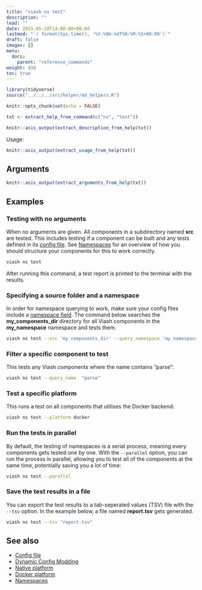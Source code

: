 ```yaml
---
title: "viash ns test"
description: ""
lead: ""
date: 2021-05-28T14:00:00+00:00
lastmod: "`r format(Sys.time(), '%Y-%Om-%dT%H:%M:%S+00:00')`"
draft: false
images: []
menu:
  docs:
    parent: "reference_commands"
weight: 450
toc: true
---
```


```r
library(tidyverse)
source("../../../src/helper/md_helpers.R")

knitr::opts_chunk$set(echo = FALSE)

txt <- extract_help_from_command(c("ns", "test"))
```

```r
knitr::asis_output(extract_description_from_help(txt))
```

Usage: 
```r
knitr::asis_output(extract_usage_from_help(txt))
```

## Arguments 

```r
knitr::asis_output(extract_arguments_from_help(txt))
```

## Examples

### Testing with no arguments

When no arguments are given. All components in a subdirectory named **src** are tested. This includes testing if a component can be built and any tests defined in its [config file](/docs/reference_config/config). 
See [Namespaces](/docs/projects/namespaces) for an overview of how you should structure your components for this to work correctly.  

```bash
viash ns test
```

After running this command, a test report is printed to the terminal with the results.

### Specifying a source folder and a namespace

In order for namespace querying to work, make sure your config files include a [namespace field](/docs/reference_config/functionality/#namespace-string). 
The command below searches the **my_components_dir** directory for all Viash components in the **my_namespace** namespace and tests them.

```bash
viash ns test --src 'my_components_dir' --query_namespace 'my_namespace'
```

### Filter a specific component to test

This tests any Viash components where the name contains "parse":

```bash
viash ns test --query_name  "parse"
```

### Test a specific platform

This runs a test on all components that utilises the Docker backend: 

```bash
viash ns test --platform docker
```

### Run the tests in parallel

By default, the testing of namespaces is a serial process, meaning every components gets tested one by one. With the `--parallel` option, you can run the process in parallel, 
allowing you to test all of the components at the same time, potentially saving you a lot of time: 

```bash
viash ns test --parallel
```

### Save the test results in a file

You can export the test results to a tab-seperated values (TSV) file with the `--tsv` option. In the example below, a file named **report.tsv** gets generated.

```bash
viash ns test --tsv "report.tsv"
```

## See also

- [Config file](/docs/reference_config/config)
- [Dynamic Config Modding](/docs/advanced/config_mods)
- [Native platform](/docs/reference_config/platform-native)
- [Docker platform](/docs/reference_config/platform-docker)
- [Namespaces](/docs/projects/namespaces)